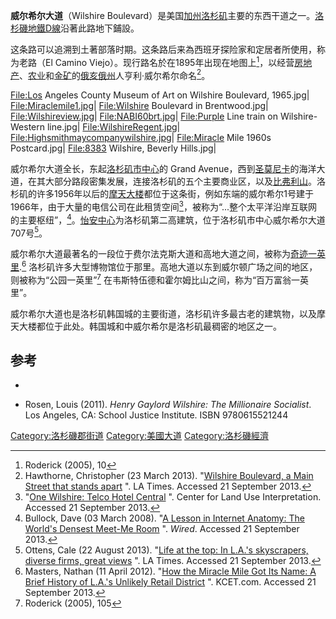 {{Infobox street
|name=威尔希尔大道
|direction_a=西
|terminus_a=[[圣莫尼卡|圣莫尼卡]]海洋大道
|junction={{jct|state=CA|I|405}} in [[洛杉矶|洛杉矶]]<br>{{jct|state=CA|SR|110}}
|direction_b=东
|terminus_b=[[洛杉矶市中心|洛杉矶市中心]]Grand Avenue
}}
'''威尔希尔大道'''（Wilshire Boulevard）是美国[[加州|加州]][[洛杉矶|洛杉矶]]主要的东西干道之一。[[洛杉磯地鐵D線|洛杉磯地鐵D線]]沿著此路地下鋪設。

这条路可以追溯到土著部落时期。这条路后来為西班牙探险家和定居者所使用，称为老路（El Camino Viejo）。现行路名於在1895年出现在地图上<ref>Roderick (2005), 10</ref>，以经营[[房地产|房地产]]、[[农业|农业]]和[[金矿|金矿]]的[[俄亥俄州|俄亥俄州]]人亨利·威尔希尔命名<ref>Hawthorne, Christopher (23 March 2013). "[http://www.latimes.com/entertainment/news/arts/boulevards/la-ca-wilshire-boulevard-los-angeles-index-dto,0,4628574.htmlstory Wilshire Boulevard, a Main Street that stands apart] {{Wayback|url=http://www.latimes.com/entertainment/news/arts/boulevards/la-ca-wilshire-boulevard-los-angeles-index-dto,0,4628574.htmlstory |date=20131028220410 }}". LA Times. Accessed 21 September 2013.</ref>。
<gallery>
File:Los Angeles County Museum of Art on Wilshire Boulevard, 1965.jpg|
File:Miraclemile1.jpg|
File:Wilshire Boulevard in Brentwood.jpg| 
File:Wilshireview.jpg|
File:NABI60brt.jpg|
File:Purple Line train on Wilshire-Western line.jpg|
File:WilshireRegent.jpg|
File:Highsmithmaycompanywilshire.jpg|
File:Miracle Mile 1960s Postcard.jpg|
File:8383 Wilshire, Beverly Hills.jpg|
</gallery>

威尔希尔大道全长{{convert|15.83|mi|km}}，东起[[洛杉矶市中心|洛杉矶市中心]]的 Grand Avenue，西到[[圣莫尼卡|圣莫尼卡]]的海洋大道，在其大部分路段密集发展，连接洛杉矶的五个主要商业区，以及[[比弗利山|比弗利山]]。洛杉矶的许多1956年以后的[[摩天大楼|摩天大楼]]都位于这条街，例如东端的威尔希尔1号建于1966年，由于大量的电信公司在此租赁空间<ref>"[http://clui.org/section/one-wilshire-telco-hotel-central One Wilshire: Telco Hotel Central] {{Wayback|url=http://clui.org/section/one-wilshire-telco-hotel-central |date=20151125084829 }}". Center for Land Use Interpretation. Accessed 21 September 2013.</ref>，被称为“...整个太平洋沿岸互联网的主要枢纽”，<ref>Bullock, Dave (03 March 2008). "[http://www.wired.com/techbiz/it/multimedia/2008/03/gallery_one_wilshire/ A Lesson in Internet Anatomy: The World's Densest Meet-Me Room] {{Wayback|url=http://www.wired.com/techbiz/it/multimedia/2008/03/gallery_one_wilshire/ |date=20131030104558 }}". ''Wired''. Accessed 21 September 2013.</ref>。[[怡安中心_(洛杉磯)|怡安中心]]为洛杉矶第二高建筑，位于洛杉矶市中心威尔希尔大道707号<ref>Ottens, Cale (22 August 2013). "[http://www.latimes.com/business/la-fi-property-report-20130822-dto,0,7855292.htmlstory Life at the top: In L.A.'s skyscrapers, diverse firms, great views] {{Wayback|url=http://www.latimes.com/business/la-fi-property-report-20130822-dto,0,7855292.htmlstory |date=20130925220247 }}". LA Times. Accessed 21 September 2013.</ref>。

威尔希尔大道最著名的一段位于费尔法克斯大道和高地大道之间，被称为[[奇迹一英里_(洛杉矶)|奇迹一英里]].<ref>Masters, Nathan (11 April 2012). "[http://www.kcet.org/updaily/socal_focus/history/la-as-subject/how-the-miracle-mile-got-its-name-a-brief-history-of-las-unlikely-retail-district.html How the Miracle Mile Got Its Name: A Brief History of L.A.'s Unlikely Retail District] {{Wayback|url=http://www.kcet.org/updaily/socal_focus/history/la-as-subject/how-the-miracle-mile-got-its-name-a-brief-history-of-las-unlikely-retail-district.html |date=20160210040609 }}". KCET.com. Accessed 21 September 2013.</ref> 洛杉矶许多大型博物馆位于那里。高地大道以东到威尔顿广场之间的地区，则被称为“公园一英里”<ref>Roderick (2005), 105</ref> 在韦斯特伍德和霍尔姆比山之间，称为“百万富翁一英里”。

威尔希尔大道也是洛杉矶韩国城的主要街道，洛杉矶许多最古老的建筑物，以及摩天大楼都位于此处。韩国城和中威尔希尔是洛杉矶最稠密的地区之一。

==参考==
{{Reflist}}
*{{cite book  | last = Roderick  | first = Kevin  |author2=J. Eric Lynxwiler   | title = Wilshire Boulevard: The Grand Concourse of Los Angeles  | publisher = Angel City Press
  | location = Los Angeles, CA  | year = 2005  | isbn = 1-883318-55-6 }}

* Rosen, Louis (2011). ''Henry Gaylord Wilshire: The Millionaire Socialist''. Los Angeles, CA: School Justice Institute. ISBN 9780615521244
[[Category:洛杉磯郡街道|Category:洛杉磯郡街道]]
[[Category:美國大道|Category:美國大道]]
[[Category:洛杉磯經濟|Category:洛杉磯經濟]]